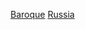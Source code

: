 {{Portal|俄羅斯|建築}}
{{Commonscat|Baroque architecture in Russia}}

[[Category:俄羅斯建築風格|Baroque]]
[[Category:各国巴洛克建筑|Russia]]